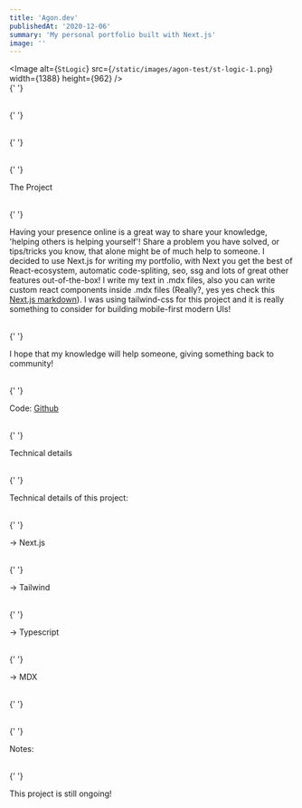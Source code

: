 ```yaml
---
title: 'Agon.dev'
publishedAt: '2020-12-06'
summary: 'My personal portfolio built with Next.js'
image: ''
---
```


<Image
  alt={`StLogic`}
  src={`/static/images/agon-test/st-logic-1.png`}
  width={1388}
  height={962}
/>
<br />{' '}

<br />{' '}

<br />{' '}

<br />{' '}

<heading2> The Project</heading2>

<br />{' '}

Having your presence online is a great way to share your knowledge, 'helping others is helping yourself'!
Share a problem you have solved, or tips/tricks you know, that alone might be of much help to someone.
I decided to use Next.js for writing my portfolio, with Next you get the best of React-ecosystem, automatic code-spliting, seo, ssg and lots of great other features out-of-the-box!
I write my text in .mdx files, also you can write custom react components inside .mdx files (Really?, yes yes check this <a href="https://nextjs.org/blog/markdown">Next.js markdown</a>).
I was using tailwind-css for this project and it is really something to consider for building mobile-first modern UIs!

<br />{' '}

I hope that my knowledge will help someone, giving something back to
community!

<br />{' '}

Code: <a href="https://github.com/AgonIdrizi/agon.dev">Github</a>

<br />{' '}

<heading2> Technical details</heading2>

<br />{' '}

Technical details of this project:

<br />{' '}

-> Next.js

<br />{' '}

-> Tailwind

<br />{' '}

-> Typescript

<br />{' '}

-> MDX

<br />{' '}

<br />{' '}

<heading2> Notes:</heading2>

<br />{' '}

This project is still ongoing!
